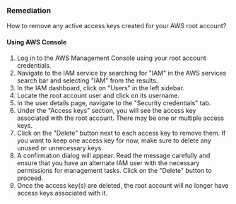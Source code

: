 ### Remediation

How to remove any active access keys created for your AWS root account?

#### Using AWS Console

1. Log in to the AWS Management Console using your root account credentials.
2. Navigate to the IAM service by searching for "IAM" in the AWS services search bar and selecting "IAM" from the results.
3. In the IAM dashboard, click on "Users" in the left sidebar.
4. Locate the root account user and click on its username.
5. In the user details page, navigate to the "Security credentials" tab.
6. Under the "Access keys" section, you will see the access key associated with the root account. There may be one or multiple access keys.
7. Click on the "Delete" button next to each access key to remove them. If you want to keep one access key for now, make sure to delete any unused or unnecessary keys.
8. A confirmation dialog will appear. Read the message carefully and ensure that you have an alternate IAM user with the necessary permissions for management tasks. Click on the "Delete" button to proceed.
9. Once the access key(s) are deleted, the root account will no longer have access keys associated with it.

